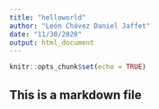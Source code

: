 ```yaml
---
title: "helloworld"
author: "León Chávez Daniel Jaffet"
date: "11/30/2020"
output: html_document
---
```


```r
knitr::opts_chunk$set(echo = TRUE)
```

## This is a markdown file

